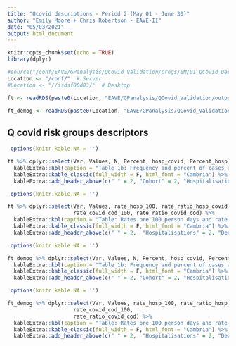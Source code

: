 ```yaml
---
title: "Qcovid descriptions - Period 2 (May 01 - June 30)"
author: "Emily Moore + Chris Robertson - EAVE-II"
date: "05/03/2021"
output: html_document
---
```


```r
knitr::opts_chunk$set(echo = TRUE)
library(dplyr)

#source("/conf/EAVE/GPanalysis/QCovid_Validation/progs/EM/01_QCovid_Descriptions.R")
Location <- "/conf/"  # Server
#Location <- "//isdsf00d03/"  # Desktop

ft <- readRDS(paste0(Location, "EAVE/GPanalysis/QCovid_Validation/output/CR_Qcovid_descr_tab1_clinical_P2.rds"))

ft_demog <- readRDS(paste0(Location, "EAVE/GPanalysis/QCovid_Validation/output/CR_Qcovid_descr_tab2_demog_P2.rds"))

```

## Q covid risk groups descriptors


```r
 options(knitr.kable.NA = '')

ft %>% dplyr::select(Var, Values, N, Percent, hosp_covid, Percent_hosp, covid_cod, Percent_covid_cod) %>% 
  kableExtra::kbl(caption = "Table 1b: Frequency and percent of cases and hospitalisations by comorbidity risk factor level", digits=c(0,0,0,2,0,2,0,2)) %>%
  kableExtra::kable_classic(full_width = F, html_font = "Cambria") %>%
  kableExtra::add_header_above(c(" " = 2, "Cohort" = 2, "Hospitalisations" = 2, "Deaths" = 2))

```

```r
 options(knitr.kable.NA = '')

ft %>% dplyr::select(Var, Values, rate_hosp_100, rate_ratio_hosp_covid,
                     rate_covid_cod_100, rate_ratio_covid_cod) %>% 
  kableExtra::kbl(caption = "Table: Rates pre 100 person days and rate ratios: cases and hospitalisations by comorbidity risk factor level", digits=c(0,0,4,2,4,2)) %>%
  kableExtra::kable_classic(full_width = F, html_font = "Cambria") %>%
  kableExtra::add_header_above(c(" " = 2,  "Hospitalisations" = 2, "Deaths" = 2))

```



```r
 options(knitr.kable.NA = '')

ft_demog %>% dplyr::select(Var, Values, N, Percent, hosp_covid, Percent_hosp, covid_cod, Percent_covid_cod) %>% 
  kableExtra::kbl(caption = "Table 1b: Frequency and percent of cases and hospitalisations by demographic factor", digits=c(0,0,0,2,0,2,0,2)) %>%
  kableExtra::kable_classic(full_width = F, html_font = "Cambria") %>%
  kableExtra::add_header_above(c(" " = 2, "Cohort" = 2, "Hospitalisations" = 2, "Deaths" = 2))


```

```r
 options(knitr.kable.NA = '')

ft_demog %>% dplyr::select(Var, Values, rate_hosp_100, rate_ratio_hosp_covid,
                     rate_covid_cod_100,
                     rate_ratio_covid_cod) %>% 
  kableExtra::kbl(caption = "Table: Rates pre 100 person days and rate ratios: cases and hospitalisations by demograpic factor", digits=c(0,0,4,2,4,2)) %>%
  kableExtra::kable_classic(full_width = F, html_font = "Cambria") %>%
  kableExtra::add_header_above(c(" " = 2,  "Hospitalisations" = 2, "Deaths" = 2))

```
